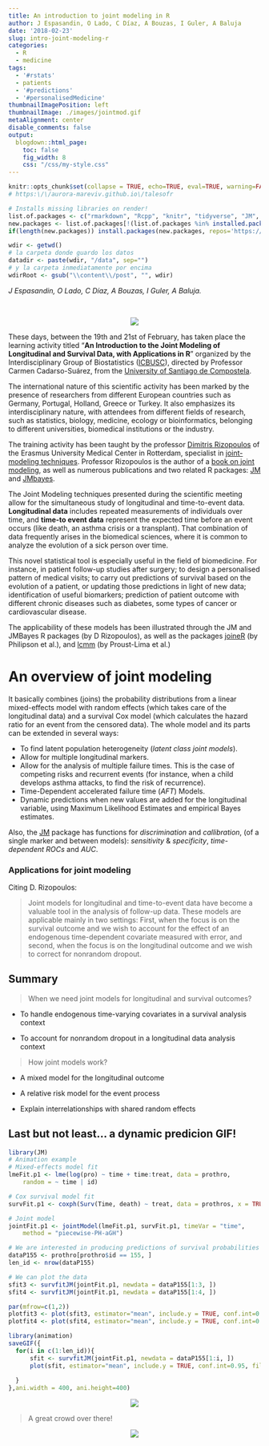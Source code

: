```yaml
---
title: An introduction to joint modeling in R
author: J Espasandin, O Lado, C Díaz, A Bouzas, I Guler, A Baluja
date: '2018-02-23'
slug: intro-joint-modeling-r
categories:
  - R
  - medicine
tags:
  - '#rstats'
  - patients
  - '#predictions'
  - '#personalisedMedicine'
thumbnailImagePosition: left
thumbnailImage: ./images/jointmod.gif
metaAlignment: center
disable_comments: false
output:
  blogdown::html_page:
    toc: false
    fig_width: 8
    css: "/css/my-style.css"
---
```


```r
knitr::opts_chunk$set(collapse = TRUE, echo=TRUE, eval=TRUE, warning=FALSE, message=FALSE, comment="  ")
# https:\/\/aurora-mareviv.github.io\/talesofr
```

```r
# Installs missing libraries on render!
list.of.packages <- c("rmarkdown", "Rcpp", "knitr", "tidyverse", "JM", "JMbayes", "lme4", "animation", "cowplot")
new.packages <- list.of.packages[!(list.of.packages %in% installed.packages()[,"Package"])]
if(length(new.packages)) install.packages(new.packages, repos='https://cran.rstudio.com/')
```

```r
wdir <- getwd() 
# la carpeta donde guardo los datos
datadir <- paste(wdir, "/data", sep="")
# y la carpeta inmediatamente por encima
wdirRoot <- gsub("\\content\\/post", "", wdir) 
```

*J Espasandin, O Lado, C Díaz, A Bouzas, I Guler, A Baluja.* &nbsp;

</br>

<div class="well">

<center>
![](/images/jointmod.gif)
</center> 

</div>

These days, between the 19th and 21st of February, has taken place the learning activity titled "**An Introduction to the Joint Modeling of Longitudinal and Survival Data, with Applications in R**" organized by the Interdisciplinary Group of Biostatistics ([ICBUSC](http://icbusc.com/){target="_blank"}), directed by Professor Carmen Cadarso-Suárez, from the [University of Santiago de Compostela](http://www.usc.es/en/index.html){target="_blank"}. 

<!--MORE-->

The international nature of this scientific activity has been marked by the presence of researchers from different European countries such as Germany, Portugal, Holland, Greece or Turkey. It also emphasizes its interdisciplinary nature, with attendees from different fields of research, such as statistics, biology, medicine, ecology or bioinformatics, belonging to different universities, biomedical institutions or the industry. 

The training activity has been taught by the professor [Dimitris Rizopoulos](http://www.drizopoulos.com/){target="_blank"} of the Erasmus University Medical Center in Rotterdam, specialist in [joint-modeling techniques](http://www.drizopoulos.com/courses/EMC/ESP72.pdf){target="_blank"}. Professor Rizopoulos is the author of a [book on joint modeling](https://www.crcpress.com/Joint-Models-for-Longitudinal-and-Time-to-Event-Data-With-Applications/Rizopoulos/p/book/9781439872864){target="_blank"}, as well as numerous publications and two related R packages: [JM](https://cran.r-project.org/web/packages/JM/index.html){target="_blank"} and [JMbayes](https://cran.r-project.org/web/packages/JMbayes/index.html){target="_blank"}. 

The Joint Modeling techniques presented during the scientific meeting allow for the simultaneous study of longitudinal and time-to-event data. **Longitudinal data** includes repeated measurements of individuals over time, and **time-to event data** represent the expected time before an event occurs (like death, an asthma crisis or a transplant). That combination of data frequently arises in the biomedical sciences, where it is common to analyze the evolution of a sick person over time. 

This novel statistical tool is especially useful in the field of biomedicine. For instance, in patient follow-up studies after surgery; to design a personalised pattern of medical visits; to carry out predictions of survival based on the evolution of a patient, or updating those predictions in light of new data; identification of useful biomarkers; prediction of patient outcome with different chronic diseases such as diabetes, some types of cancer or cardiovascular disease.

The applicability of these models has been illustrated through the JM and JMBayes R packages (by D Rizopoulos), as well as the packages [joineR](https://cran.r-project.org/web/packages/joineR/index.html){target="_blank"} (by Philipson et al.), and [lcmm](https://cran.r-project.org/web/packages/lcmm/index.html){target="_blank"} (by Proust-Lima et al.) 


# An overview of joint modeling &nbsp; <span class="fa fa-cogs"></span> 

It basically combines (joins) the probability distributions from a linear mixed-effects model with random effects (which takes care of the longitudinal data) and a survival Cox model (which calculates the hazard ratio for an event from the censored data). The whole model and its parts can be extended in several ways:   

- To find latent population heterogeneity (*latent class joint models*).
- Allow for multiple longitudinal markers.
- Allow for the analysis of multiple failure times. This is the case of competing risks and recurrent events (for instance, when a child develops asthma attacks, to find the risk of recurrence).
- Time-Dependent accelerated failure time (*AFT*) Models.
- Dynamic predictions when new values are added for the longitudinal variable, using Maximum Likelihood Estimates and empirical Bayes estimates. 

Also, the [JM](https://cran.r-project.org/web/packages/JM/index.html){target="_blank"} package has functions for *discrimination* and *callibration*, (of a single marker and between models): *sensitivity* & *specificity*, *time-dependent ROCs* and *AUC*.  


### Applications for joint modeling  &nbsp; <span class="fa fa-pencil"></span> &nbsp; <span class="fa fa-heartbeat"></span> 

Citing D. Rizopoulos:  

> Joint models for longitudinal and time-to-event data have become a valuable tool in the analysis of follow-up data. These models are applicable mainly in two settings: First, when the focus is on the survival outcome and we wish to account for the effect of an endogenous time-dependent covariate measured with error, and second, when the focus is on the longitudinal outcome and we wish to correct for nonrandom dropout. 


## Summary &nbsp; <span class="fa fa-filter"></span> 

> When we need joint models for longitudinal and survival outcomes? 

<div class="alert alert-info">

- To  handle endogenous time-varying covariates in a survival analysis context 

- To account for nonrandom dropout in a longitudinal data analysis context 

</div>

> How joint models work?

<div class="alert alert-info">

- A mixed model for the longitudinal outcome

- A relative risk model for the event process

- Explain interrelationships with shared random effects 

</div>


## Last but not least... a dynamic predicion GIF!  &nbsp; <span class="fa fa-code"></span> &nbsp; <span class="fa fa-film"></span>  

```r
library(JM)
# Animation example 
# Mixed-effects model fit
lmeFit.p1 <- lme(log(pro) ~ time + time:treat, data = prothro,
    random = ~ time | id)  

# Cox survival model fit
survFit.p1 <- coxph(Surv(Time, death) ~ treat, data = prothros, x = TRUE)  

# Joint model
jointFit.p1 <- jointModel(lmeFit.p1, survFit.p1, timeVar = "time",
    method = "piecewise-PH-aGH")

# We are interested in producing predictions of survival probabilities for Patient 155
dataP155 <- prothro[prothro$id == 155, ]
len_id <- nrow(dataP155)

# We can plot the data
sfit3 <- survfitJM(jointFit.p1, newdata = dataP155[1:3, ]) 
sfit4 <- survfitJM(jointFit.p1, newdata = dataP155[1:4, ]) 

par(mfrow=c(1,2))
plotfit3 <- plot(sfit3, estimator="mean", include.y = TRUE, conf.int=0.95, fill.area=TRUE, col.area="lightblue", main="Patient 155")
plotfit4 <- plot(sfit4, estimator="mean", include.y = TRUE, conf.int=0.95, fill.area=TRUE, col.area="lightblue", main="Patient 155")
```


```r
library(animation)
saveGIF({
  for(i in c(1:len_id)){
      sfit <- survfitJM(jointFit.p1, newdata = dataP155[1:i, ]) 
      plot(sfit, estimator="mean", include.y = TRUE, conf.int=0.95, fill.area=TRUE, col.area="lightblue", main="Patient 1")
      
  }
},ani.width = 400, ani.height=400)
```



<center>
![](/images/jointmod.gif)
</center> 


> A great crowd over there!   


<div class="alert">
<center>
![](/images/jointmodelcrowd.jpg)
</center> 
</div>

